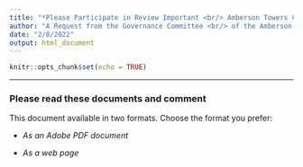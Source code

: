 ```yaml
---
title: "*Please Participate in Review Important <br/> Amberson Towers Condominium Documents*"
author: "A Request from the Governance Committee <br/> of the Amberson Towers Condominium Council"
date: "2/8/2022"
output: html_document
---
```


```r
knitr::opts_chunk$set(echo = TRUE)
```

***

### Please read these documents and comment

This document available in two formats. Choose the format you prefer:

* *As an Adobe PDF document* 

* *As a web page* 